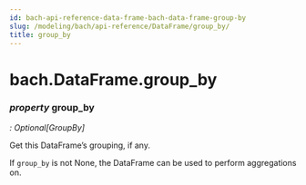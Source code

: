 ```yaml
---
id: bach-api-reference-data-frame-bach-data-frame-group-by
slug: /modeling/bach/api-reference/DataFrame/group_by/
title: group_by
---
```


# bach.DataFrame.group_by

<div className="property">

### <span className="type-annotation"><em>property </em></span> <span className="name">group_by</span>

<span className="type-annotation"><em>

: Optional[GroupBy]

</em></span> 


<div className="content">

Get this DataFrame’s grouping, if any.

If `group_by` is not None, the DataFrame can be used to perform aggregations on.


</div>


</div>
